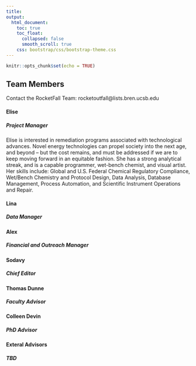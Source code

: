 ```yaml
---
title: 
output:
  html_document:
    toc: true
    toc_float:
      collapsed: false
      smooth_scroll: true
    css: bootstrap/css/bootstrap-theme.css
---
```


```r
knitr::opts_chunk$set(echo = TRUE)
```

## Team Members

Contact the RocketFall Team: rocketoutfall@lists.bren.ucsb.edu

#### Elise
##### Project Manager
Elise is interested in remediation programs associated with technological advances. Novel energy technologies can propel society into the next age, and beyond -- but the cost remains, and must be addressed if we are to keep moving forward in an equitable fashion. She has a strong analytical streak, and is a capable programmer, wet-bench chemist, and visual artist. Her skills include: Global and U.S. Federal Chemical Regulatory Compliance, Wet/Bench Chemistry and Protocol Design, Data Analysis, Database Management, Process Automation, and Scientific Instrument Operations and Repair.

#### Lina
##### Data Manager

#### Alex
##### Financial and Outreach Manager

#### Sodavy
##### Chief Editor

#### Thomas Dunne
##### Faculty Advisor

#### Colleen Devin
##### PhD Advisor

#### Exteral Advisors
##### TBD
